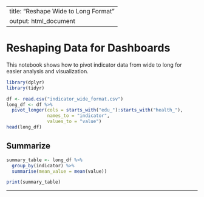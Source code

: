
---
title: "Reshape Wide to Long Format"
output: html_document
---

# Reshaping Data for Dashboards

This notebook shows how to pivot indicator data from wide to long for easier analysis and visualization.

```r
library(dplyr)
library(tidyr)

df <- read.csv("indicator_wide_format.csv")
long_df <- df %>%
  pivot_longer(cols = starts_with("edu_"):starts_with("health_"),
               names_to = "indicator",
               values_to = "value")
head(long_df)
```

## Summarize

```r
summary_table <- long_df %>%
  group_by(indicator) %>%
  summarise(mean_value = mean(value))

print(summary_table)
```

---
